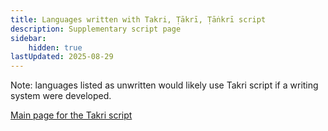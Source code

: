 ```yaml
---
title: Languages written with Takri, Ṭākrī, Ṭāṅkrī script
description: Supplementary script page
sidebar:
    hidden: true
lastUpdated: 2025-08-29
---
```



Note: languages listed as unwritten would likely use Takri script if a writing system were developed.

<WsList script='Takr' />

[Main page for the Takri script](/scrlang/scripts/takr)

